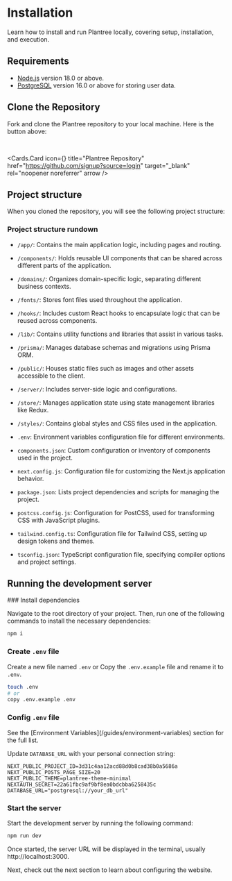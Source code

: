 
# Installation

Learn how to install and run Plantree locally, covering setup, installation, and execution.

## Requirements

+ [Node.js](https://nodejs.org/en/download/) version 18.0 or above.
+ [PostgreSQL](https://www.postgresql.org/download/) version 16.0 or above for storing user data.

## Clone the Repository

Fork and clone the Plantree repository to your local machine. Here is the button above:

<br />

<Cards.Card
    icon={<GithubIcon />}
    title="Plantree Repository"
    href="https://github.com/signup?source=login"
    target="_blank"
    rel="noopener noreferrer"
    arrow
/>

## Project structure

When you cloned the repository, you will see the following project structure:

<FileTree>
  <FileTree.Folder name="plantree" defaultOpen>
    <FileTree.Folder name="app" />
    <FileTree.Folder name="components" />
    <FileTree.Folder name="domains"  />
    <FileTree.Folder name="fonts" />
    <FileTree.Folder name="hooks" />
    <FileTree.Folder name="lib" />
    <FileTree.Folder name="prisma">
      <FileTree.File name="schema.prisma" />
    </FileTree.Folder>
    <FileTree.Folder name="public" />
    <FileTree.Folder name="server" />
    <FileTree.Folder name="store" />
    <FileTree.Folder name="styles" />
    <FileTree.File name=".env" />
    <FileTree.File name="components.json" />
    <FileTree.File name="next.config.js" />
    <FileTree.File name="package.json" />
    <FileTree.File name="postcss.config.js" />
    <FileTree.File name="tailwind.config.ts" />
    <FileTree.File name="tsconfig.json" />
  </FileTree.Folder>
</FileTree>

### Project structure rundown

- `/app/`: Contains the main application logic, including pages and routing.
  
- `/components/`: Holds reusable UI components that can be shared across different parts of the application.
  
- `/domains/`: Organizes domain-specific logic, separating different business contexts.
  
- `/fonts/`: Stores font files used throughout the application.
  
- `/hooks/`: Includes custom React hooks to encapsulate logic that can be reused across components.
  
- `/lib/`: Contains utility functions and libraries that assist in various tasks.
  
- `/prisma/`: Manages database schemas and migrations using Prisma ORM.
  
- `/public/`: Houses static files such as images and other assets accessible to the client.
  
- `/server/`: Includes server-side logic and configurations.
  
- `/store/`: Manages application state using state management libraries like Redux.
  
- `/styles/`: Contains global styles and CSS files used in the application.
  
- `.env`: Environment variables configuration file for different environments.
  
- `components.json`: Custom configuration or inventory of components used in the project.
  
- `next.config.js`: Configuration file for customizing the Next.js application behavior.
  
- `package.json`: Lists project dependencies and scripts for managing the project.
  
- `postcss.config.js`: Configuration for PostCSS, used for transforming CSS with JavaScript plugins.
  
- `tailwind.config.ts`: Configuration file for Tailwind CSS, setting up design tokens and themes.
  
- `tsconfig.json`: TypeScript configuration file, specifying compiler options and project settings.


## Running the development server

<Steps>
### Install dependencies

Navigate to the root directory of your project. Then, run one of the following commands to install the necessary dependencies:

```sh npm2yarn
npm i
```


### Create `.env` file

Create a new file named `.env` or Copy the `.env.example` file and rename it to `.env`.

```sh
touch .env
# or
copy .env.example .env
```

<FileTree>
  <FileTree.Folder name="plantree" defaultOpen>
    <FileTree.File name=".env" active='true' />
  </FileTree.Folder>
</FileTree>

### Config `.env` file

<Callout type="info" emoji="ℹ️">
  See the [Environment Variables](/guides/environment-variables) section for the full list.
</Callout>

Update `DATABASE_URL` with your personal connection string:

```text {5}
NEXT_PUBLIC_PROJECT_ID=3d31c4aa12acd88d0b8cad38b0a5686a
NEXT_PUBLIC_POSTS_PAGE_SIZE=20
NEXT_PUBLIC_THEME=plantree-theme-minimal
NEXTAUTH_SECRET=22a61fbc9af9bf8ea0bdcbba6258435c
DATABASE_URL="postgresql://your_db_url"
```

### Start the server

Start the development server by running the following command:

```sh npm2yarn
npm run dev
```

Once started, the server URL will be displayed in the terminal, usually http://localhost:3000.

</Steps>

Next, check out the next section to learn about configuring the website. 


